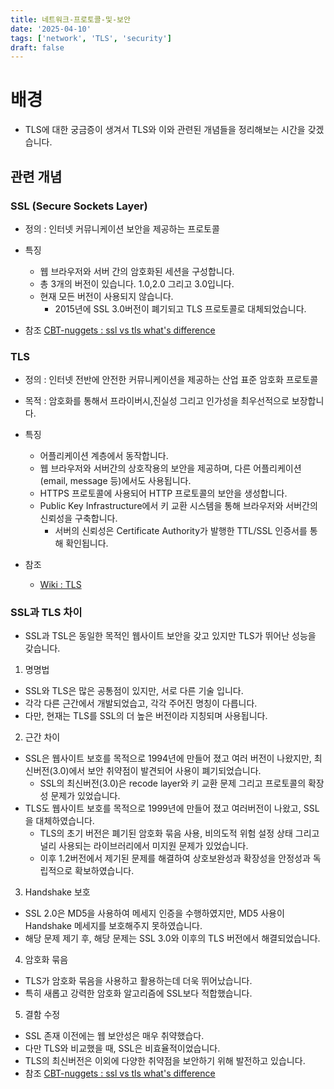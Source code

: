 ```yaml
---
title: 네트워크-프로토콜-및-보안
date: '2025-04-10'
tags: ['network', 'TLS', 'security']
draft: false
---
```


# 배경

- TLS에 대한 궁금증이 생겨서 TLS와 이와 관련된 개념들을 정리해보는 시간을 갖겠습니다.

## 관련 개념

### SSL (Secure Sockets Layer)

- 정의 : 인터넷 커뮤니케이션 보안을 제공하는 프로토콜
- 특징

  - 웹 브라우저와 서버 간의 암호화된 세션을 구성합니다.
  - 총 3개의 버전이 있습니다. 1.0,2.0 그리고 3.0입니다.
  - 현재 모든 버전이 사용되지 않습니다.
    - 2015년에 SSL 3.0버전이 폐기되고 TLS 프로토콜로 대체되었습니다.

- 참조
  [ CBT-nuggets : ssl vs tls what's difference](https://www.cbtnuggets.com/blog/certifications/security/ssl-vs-tls-whats-the-difference)

### TLS

- 정의 : 인터넷 전반에 안전한 커뮤니케이션을 제공하는 산업 표준 암호화 프로토콜
- 목적 : 암호화를 통해서 프라이버시,진실성 그리고 인가성을 최우선적으로 보장합니다.
- 특징

  - 어플리케이션 계층에서 동작합니다.
  - 웹 브라우저와 서버간의 상호작용의 보안을 제공하며, 다른 어플리케이션(email, message 등)에서도 사용됩니다.
  - HTTPS 프로토콜에 사용되어 HTTP 프로토콜의 보안을 생성합니다.
  - Public Key Infrastructure에서 키 교환 시스템을 통해 브라우저와 서버간의 신뢰성을 구축합니다.
    - 서버의 신뢰성은 Certificate Authority가 발행한 TTL/SSL 인증서를 통해 확인됩니다.

- 참조
  - [Wiki : TLS](https://en.wikipedia.org/wiki/Transport_Layer_Security)

### SSL과 TLS 차이

- SSL과 TSL은 동일한 목적인 웹사이트 보안을 갖고 있지만 TLS가 뛰어난 성능을 갖습니다.

1. 명명법

- SSL와 TLS은 많은 공통점이 있지만, 서로 다른 기술 입니다.
- 각각 다른 근간에서 개발되었습고, 각각 주어진 명칭이 다릅니다.
- 다만, 현재는 TLS를 SSL의 더 높은 버전이라 지칭되며 사용됩니다.

2. 근간 차이

- SSL은 웹사이트 보호를 목적으로 1994년에 만들어 졌고 여러 버전이 나왔지만, 최신버전(3.0)에서 보안 취약점이 발견되어 사용이 폐기되었습니다.
  - SSL의 최신버전(3.0)은 recode layer와 키 교환 문제 그리고 프로토콜의 확장성 문제가 있었습니다.
- TLS도 웹사이트 보호를 목적으로 1999년에 만들어 졌고 여러버전이 나왔고, SSL을 대체하였습니다.
  - TLS의 초기 버전은 폐기된 암호화 묶음 사용, 비의도적 위험 설정 상태 그리고 널리 사용되는 라이브러리에서 미지원 문제가 있었습니다.
  - 이후 1.2버전에서 제기된 문제를 해결하여 상호보완성과 확장성을 안정성과 독립적으로 확보하였습니다.

3. Handshake 보호

- SSL 2.0은 MD5을 사용하여 메세지 인증을 수행하였지만, MD5 사용이 Handshake 메세지를 보호해주지 못하였습니다.
- 해당 문제 제기 후, 해당 문제는 SSL 3.0와 이후의 TLS 버전에서 해결되었습니다.

4. 암호화 묶음

- TLS가 암호화 묶음을 사용하고 활용하는데 더욱 뛰어났습니다.
- 특히 새롭고 강력한 암호화 알고리즘에 SSL보다 적합했습니다.

5. 결함 수정

- SSL 존재 이전에는 웹 보안성은 매우 취약했습다.
- 다만 TLS와 비교했을 때, SSL은 비효율적이었습니다.
- TLS의 최신버전은 이외에 다양한 취약점을 보안하기 위해 발전하고 있습니다.
- 참조
  [ CBT-nuggets : ssl vs tls what's difference](https://www.cbtnuggets.com/blog/certifications/security/ssl-vs-tls-whats-the-difference)
